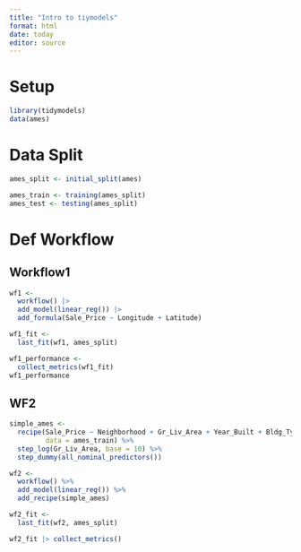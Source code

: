 ```yaml
---
title: "Intro to tiymodels"
format: html
date: today
editor: source
---
```



# Setup

```r
library(tidymodels)
data(ames)
```

# Data Split

```r
ames_split <- initial_split(ames)

ames_train <- training(ames_split)
ames_test <- testing(ames_split)
```



# Def Workflow

## Workflow1

```r
wf1 <-
  workflow() |> 
  add_model(linear_reg()) |> 
  add_formula(Sale_Price ~ Longitude + Latitude)
```


```r
wf1_fit <-
  last_fit(wf1, ames_split)
```


```r
wf1_performance <-
  collect_metrics(wf1_fit)
wf1_performance
```

## WF2


```r
simple_ames <- 
  recipe(Sale_Price ~ Neighborhood + Gr_Liv_Area + Year_Built + Bldg_Type,
         data = ames_train) %>%
  step_log(Gr_Liv_Area, base = 10) %>% 
  step_dummy(all_nominal_predictors())
```



```r
wf2 <-
  workflow() %>% 
  add_model(linear_reg()) %>% 
  add_recipe(simple_ames)
```



```r
wf2_fit <-
  last_fit(wf2, ames_split)
```


```r
wf2_fit |> collect_metrics()
```

